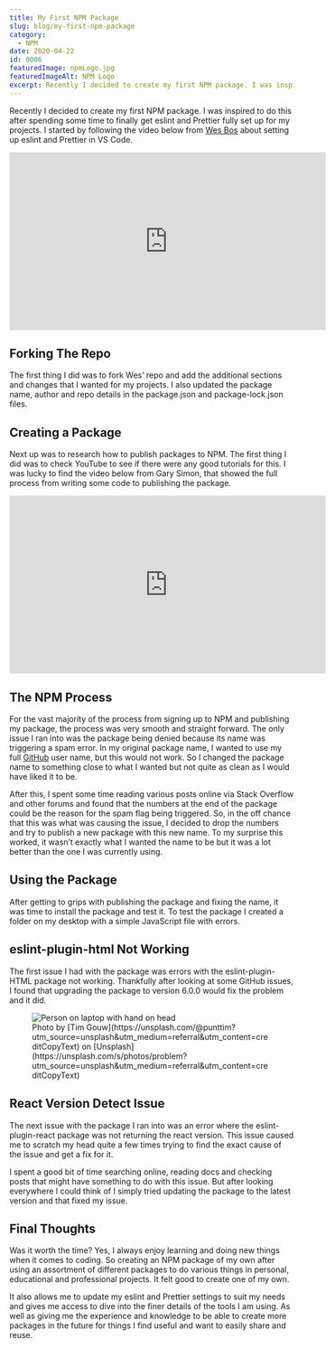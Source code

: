 ```yaml
---
title: My First NPM Package
slug: blog/my-first-npm-package
category:
  - NPM
date: 2020-04-22
id: 0006
featuredImage: npmLogo.jpg
featuredImageAlt: NPM Logo
excerpt: Recently I decided to create my first NPM package. I was inspired to do this after spending some time to finally...
---
```


Recently I decided to create my first NPM package. I was inspired to do this after spending some time to finally get eslint and Prettier fully set up for my projects. I started by following the video below from <a href="https://wesbos.com/">Wes Bos</a> about setting up eslint and Prettier in VS Code.

<iframe
  width="560"
  height="315"
  src="https://www.youtube.com/embed/lHAeK8t94as"
  frameborder="0"
  allow="accelerometer; autoplay; encrypted-media; gyroscope; picture-in-picture"
  allowfullscreen
></iframe>

<h2>Forking The Repo</h2>

The first thing I did was to fork Wes’ repo and add the additional sections and changes that I wanted for my projects. I also updated the package name, author and repo details in the package.json and package-lock.json files.

<h2>Creating a Package</h2>

Next up was to research how to publish packages to NPM. The first thing I did was to check YouTube to see if there were any good tutorials for this. I was lucky to find the video below from Gary Simon, that showed the full process from writing some code to publishing the package.

<iframe
  width="560"
  height="315"
  src="https://www.youtube.com/embed/4zzbNac6f6Q"
  frameborder="0"
  allow="accelerometer; autoplay; encrypted-media; gyroscope; picture-in-picture"
  allowfullscreen
></iframe>

<h2>The NPM Process</h2>

For the vast majority of the process from signing up to NPM and publishing my package, the process was very smooth and straight forward. The only issue I ran into was the package being denied because its name was triggering a spam error. In my original package name, I wanted to use my full <a href="https://github.com/dantay0803">GitHub</a> user name, but this would not work. So I changed the package name to something close to what I wanted but not quite as clean as I would have liked it to be.

After this, I spent some time reading various posts online via Stack Overflow and other forums and found that the numbers at the end of the package could be the reason for the spam flag being triggered. So, in the off chance that this was what was causing the issue, I decided to drop the numbers and try to publish a new package with this new name. To my surprise this worked, it wasn’t exactly what I wanted the name to be but it was a lot better than the one I was currently using.

<h2>Using the Package</h2>

After getting to grips with publishing the package and fixing the name, it was time to install the package and test it. To test the package I created a folder on my desktop with a simple JavaScript file with errors.

<h2>eslint-plugin-html Not Working</h2>

The first issue I had with the package was errors with the eslint-plugin-HTML package not working. Thankfully after looking at some GitHub issues, I found that upgrading the package to version 6.0.0 would fix the problem and it did.

<figure>
  <img
    src="person-on-laptop-with-hand-on-head.jpg"
    alt="Person on laptop with hand on head"
  />
  <figcaption>
    Photo by [Tim
    Gouw](https://unsplash.com/@punttim?utm_source=unsplash&utm_medium=referral&utm_content=creditCopyText)
    on
    [Unsplash](https://unsplash.com/s/photos/problem?utm_source=unsplash&utm_medium=referral&utm_content=creditCopyText)
  </figcaption>
</figure>

<h2>React Version Detect Issue</h2>

The next issue with the package I ran into was an error where the eslint-plugin-react package was not returning the react version. This issue caused me to scratch my head quite a few times trying to find the exact cause of the issue and get a fix for it.

I spent a good bit of time searching online, reading docs and checking posts that might have something to do with this issue. But after looking everywhere I could think of I simply tried updating the package to the latest version and that fixed my issue.

<h2>Final Thoughts</h2>

Was it worth the time? Yes, I always enjoy learning and doing new things when it comes to coding. So creating an NPM package of my own after using an assortment of different packages to do various things in personal, educational and professional projects. It felt good to create one of my own.

It also allows me to update my eslint and Prettier settings to suit my needs and gives me access to dive into the finer details of the tools I am using. As well as giving me the experience and knowledge to be able to create more packages in the future for things I find useful and want to easily share and reuse.
